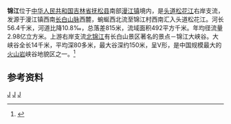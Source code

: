 {{Otheruses|锦江|other=同名或類似名的其它條目描述}}
{{Infobox river
| name               = 锦江
| image              = 
| image_size         = 
| image_caption      = 
| map                = Map of the Toudaosonghua River.jpg
| map_size           = 300px
| map_caption        = 头道松花江流域地图
| map_alt            = 
<!---------------------- BASIN -->
| river_system       = [[第二松花江|第二松花江]]
| source1_location   = [[吉林省|吉林省]][[抚松县|抚松县]][[漫江镇|漫江镇]]东南
| mouth_location     = 吉林省抚松县漫江镇锦江村西南[[头道松花江|头道松花江]]
| basin_size         = 492 km<sup>2</sup>
| basin_countries    = {{PRC}}
| basin_cities       = 
| basin_landmarks    = 锦江大峡谷
| basin_population   = 
<!---------------------- PHYSIOGNOMY -->
| length             = 56.4 km
<!---------------------- FEATURES -->
| tributaries_left   = 
| tributaries_right  = 南锦江、北锦江、梯子河、桦皮河
| waterbodies        = 
| waterfalls         = 
| bridges            = 
| ports              = 
| custom_label       = 
| custom_data        = 
| extra              = 
}}
'''锦江'''位于[[中华人民共和国|中华人民共和国]][[吉林省|吉林省]][[抚松县|抚松县]]南部[[漫江镇|漫江镇]]境内，是[[头道松花江|头道松花江]]右岸支流，发源于漫江镇西南[[长白山脉|长白山脉]]西麓，蜿蜒西北流至锦江村西南汇入头道松花江。河长56.4千米，河道比降10.8‰，总落差815米，流域面积492平方千米。年均径流量2.98亿立方米。上游右岸支流[[北锦江|北锦江]]有长白山景区著名的景点－锦江大峡谷。大峡谷全长14千米，平均深80多米，最大谷深约150米，呈V形，是中国规模最大的[[火山岩|火山岩]]峡谷地貌区之一。<ref name="中国河湖大典">{{cite book zh |author=《[[中国河湖大典|中国河湖大典]]》编纂委员会 |title=《中国河湖大典·黑龙江、辽河卷》 |format=M |edition=1 |location=北京 |publisher=中国水利水电出版社 |date=2014年4月 |pages=123页 |id= ISBN 978-7-5170-1950-3}}</ref>
==参考资料==
{{reflist}}
[[Category:松花江水系|J]]
[[Category:吉林河流|J]]
[[Category:抚松县|J]]
